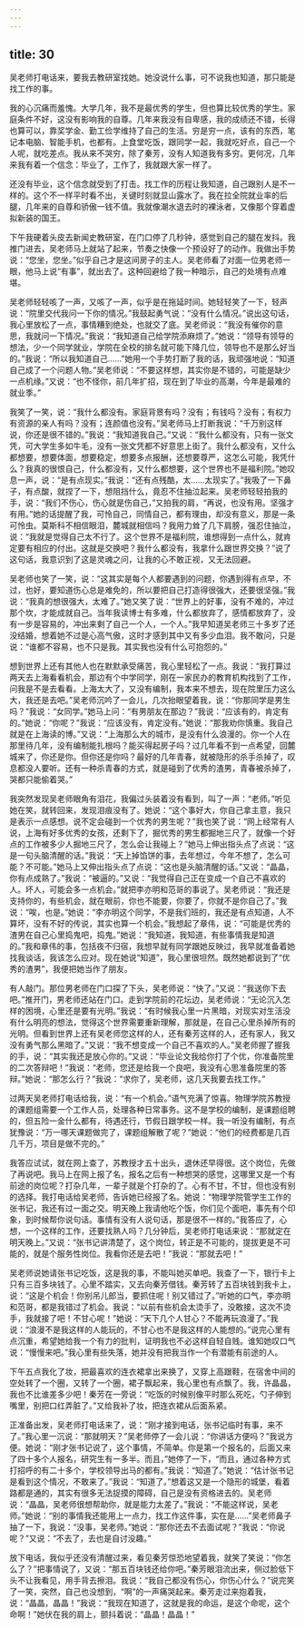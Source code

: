 ```yaml
---
---
---
```

title: 30
---




吴老师打电话来，要我去教研室找她。她没说什么事，可不说我也知道，那只能是找工作的事。

我的心沉痛而羞愧。大学几年，我不是最优秀的学生，但也算比较优秀的学生。家庭条件不好，这没有影响我的自尊。几年来我没有自卑感，我的成绩还不错，长得也算可以，靠奖学金、勤工俭学维持了自己的生活。穷是穷一点，该有的东西，笔记本电脑、智能手机，也都有。上食堂吃饭，跟同学一起，我就吃好点，自己一个人呢，就吃差点。我从来不哭穷，除了秦芳，没有人知道我有多穷。更何况，几年来我有着一个信念：毕业了，工作了，我就跟大家一样了。

还没有毕业，这个信念就受到了打击。找工作的历程让我知道，自己跟别人是不一样的。这个不一样平时看不出，关键时刻就显山露水了。我在拉全院就业率的后腿，几年来的自尊和骄傲一钱不值。我就像潮水退去时的裸泳者，又像那个穿着虚拟新装的国王。

下午我硬着头皮去新闻史教研室，在门口停了几秒钟，感觉到自己的腿在发抖。我推门进去，吴老师马上就站了起来，节奏之快像一个预设好了的动作。我做出手势说：“您坐，您坐。”似乎自己才是这间房子的主人。吴老师看了对面一位男老师一眼，他马上说“有事”，就出去了。这种回避给了我一种暗示，自己的处境有点难堪。

吴老师轻轻咳了一声，又咳了一声，似乎是在拖延时间。她轻轻笑了一下，轻声说：“院里交代我问一下你的情况。”我鼓起勇气说：“没有什么情况。”说出这句话，我心里放松了一点，事情糟到绝处，也就交了底。吴老师说：“我没有催你的意思，我就问一下情况。”我说：“我知道自己给学院添麻烦了。”她说：“领导有领导的想法，少一个同学就业，学院在全校的排名就可能下降几位，领导也不是那么好当的。”我说：“所以我知道自己……”她用一个手势打断了我的话，我顽强地说：“知道自己成了一个问题人物。”吴老师说：“不要这样想，其实你是不错的，可能是缺少一点机缘。”又说：“也不怪你，前几年扩招，现在到了毕业的高潮，今年是最难的就业季。”

我笑了一笑，说：“我什么都没有。家庭背景有吗？没有；有钱吗？没有；有权力有资源的亲人有吗？没有；连颜值也没有。”吴老师马上打断我说：“千万别这样说，你还是很不错的。”我说：“我知道我自己。”又说：“我什么都没有，只有一张文凭，可大学生多如牛毛，没有一张文凭都不好意思上街了。我什么都没有，又什么都想要，想要体面，想要稳定，想要多点报酬，还想要尊严，这怎么可能，我凭什么？我真的很恨自己，什么都没有，又什么都想要，这个世界也不是福利院。”她叹息一声，说：“是有点现实。”我说：“还有点残酷，太……太现实了。”我吸了一下鼻子，有点酸，就捏了一下，想阻挡什么，竟忍不住抽泣起来。吴老师轻轻拍我的手，说：“我们不伤心，伤心就是伤自己，”又拍我的肩，“再说，也没有用。坚强才有用。”她的话提醒了我，可怜自己，同情自己，都有理由，却没有意义，那是一条可怜虫。莫斯科不相信眼泪，麓城就相信吗？我用力耸了几下肩膀，强忍住抽泣，说：“我就是觉得自己太不行了。这个世界不是福利院，谁想得到一点什么，就肯定要有相应的付出。这就是交换吧？我什么都没有，我拿什么跟世界交换？”说了这句话，我意识到了这是灵魂之问，让我的心不敢正视，又无法回避。

吴老师也笑了一笑，说：“这其实是每个人都要遇到的问题，你遇到得有点早，不过，也好，要知道伤心总是难免的，所以要把自己打造得很强大，还要很坚强。”我说：“我真的想很强大，太难了。”她又笑了说：“世界上的好事，没有不难的，冲过那个坎，才能成就自己。当年我读博士有多难，什么都放弃了，感情都放弃了，没有一步是容易的，冲出来剩了自己一个人，一个人。”我早知道吴老师三十多岁了还没结婚，想着她不过是心高气傲，这时才感到其中又有多少血泪。我不敢问，只是说：“谁都不容易，也不只是我。其实我也没有什么可抱怨的。”

想到世界上还有其他人也在默默承受痛苦，我心里轻松了一点。我说：“我打算过两天去上海看看机会，那边有个中学同学，刚在一家民办的教育机构找到了工作，问我是不是去看看。上海太大了，又没有编制，我本来不想去，现在院里压力这么大，我还是去吧。”吴老师沉吟了一会儿，几次抬眼望着我，说：“你那同学是男生吗？”我说：“女同学。”她马上问：“有男朋友在那边？”我说：“应该有的，肯定有的。”她说：“你呢？”我说：“应该没有，肯定没有。”她说：“那我劝你慎重。我自己就是在上海读的博。”又说：“上海那么大的城市，是没有什么浪漫的。你一个人在那里待几年，没有编制能扎根吗？能买得起房子吗？过几年看不到一点希望，回麓城来了，你还是你。但你还是你吗？最好的几年青春，就被隐形的杀手杀掉了，叹息都没人要听。还有一种杀青春的方式，就是碰到了优秀的渣男，青春被杀掉了，哭都只能偷着哭。”

我突然发现吴老师眼角有泪花，我偏过头装着没有看到，叫了一声：“老师。”听见她在笑，就转回来，发现泪痕没有了。她说：“这个事好大，你自己拿主意，我只是表示一点感想。说不定会碰到一个优秀的男生呢？”我也笑了说：“网上经常有人说，上海有好多优秀的女孩，还剩下了，掘优秀的男生都掘地三尺了，就像一个好点的工作被多少人掘地三尺了，怎么会让我碰上？”她马上伸出指头点了点说：“这是一句头脑清醒的话。”我说：“天上掉馅饼的事，去年想过，今年不想了，怎么可能？不可能。”她马上又伸出指头点了点说：“这也是头脑清醒的话。”又说：“晶晶，你有点成熟了。”我说：“被逼的。”又说：“我觉得自己正在变成一个自己不喜欢的人。坏人，可能会多一点机会。”就把李亦明和范哥的事说了。吴老师说：“我还是支持你的，有些机会，就在眼前，你也不能要，你要了，你就不是你自己了。”我说：“唉，也是。”她说：“李亦明这个同学，不是我们班的，我还是有点知道，人不算坏，没有不好的传说，其实也算一个机会。”我想起了章伟，说：“可能是优秀的渣男在自己心里捣鬼吧，捣鬼。”她说：“我知道，我知道，有些事情我是知道的。”我和章伟的事，包括夜不归宿，我想早就有同学跟她反映过，我早就准备着她找我谈话，我该怎么应对。现在她说“知道”，我心里很坦然。既然她都说到了“优秀的渣男”，我便把她当作了朋友。

有人敲门。那位男老师在门口探了下头，吴老师说：“快了。”又说：“我送你下去吧。”推开门，男老师还站在门口。走到学院前的花坛边，吴老师说：“无论沉入怎样的困境，心里还是要有光明。”我说：“有时候我心里一片黑暗，对现实对生活没有什么明亮的想法，觉得这个世界需要重新理解，那就是，在自己心里杀掉所有的光明。但看到世界上还有吴老师您这样的人，还有秦芳这样的人，还有家人，我又没有勇气那么黑暗了。”又说：“我不想变成一个自己不喜欢的人。”吴老师握了握我的手，说：“其实我还是放心你的。”又说：“毕业论文我给你打了个优，你准备院里的二次答辩吧！”我说：“老师，您还是给我一个良吧，我没有心思准备院里的答辩。”她说：“那怎么行？”我说：“求你了，吴老师，这几天我要去找工作。”

过两天吴老师打电话给我，说：“有一个机会。”语气充满了惊喜。物理学院苏教授的课题组需要一个工作人员，处理各种日常事务。这不是学校的编制，是课题组聘的，但五险一金什么都有，待遇还行，节假日跟学校一样。我一听没有编制，有点犹豫说：“万一哪天课题做完了，课题组解散了呢？”她说：“他们的经费都是几百几千万，项目是做不完的。”

我答应试试，就在网上查了，苏教授才五十出头，退休还早得很。这个岗位，先做了再说吧。我马上在网上报了名，报名之后有一种想哭的感觉，这哪里又是一个有前途的岗位呢？打杂几年，一辈子就是个打杂的了。心有不甘，不甘，但也没有别的选择。我打电话给吴老师，告诉她已经报了名。她说：“物理学院管学生工作的张书记，我还有过一面之交。明天晚上我请他吃个饭，你们见个面吧，事先有个印象，到时候帮你说句话。事情有没有人说句话，那是很不一样的。”我答应了，心想，一个这样的工作，还要找熟人吗？几分钟后，吴老师打电话来说：“那就定在明天晚上。”又说：“张书记讲清楚了，这个岗位，转正是不可能的，提拔更是不可能的，就是个服务性岗位。我看你还是去吧！”我说：“那就去吧！”

吴老师说她请张书记吃饭，这是我的事，不能叫她买单吧。我查了一下，银行卡上只有三百多块钱了。心里不踏实，又去向秦芳借钱。秦芳转了五百块钱到我卡上，说：“这是个机会！你别吊儿郎当，要抓住呢！别又错过了。”听她的口气，李亦明和范哥，都是我错过了机会。我说：“以前有些机会太烫手了，没敢接，这次不烫手，我就接了吧！不甘心呢！”她说：“天下几个人甘心？不能再玩浪漫了。”我说：“浪漫不是我这样的人能玩的，不甘心也不是我这样的人能想的。”说完心里有点沉重，希望她给我一个有力的批判，证明我也不必这样自轻自贱。谁知她叹口气说：“慢慢来吧。”我心里有些失落，她并没有把我当作一个有潜能有前途的人。

下午五点我化了妆，把最喜欢的连衣裙拿出来换了，又穿上高跟鞋，在宿舍中间的空处转了一个圈，又转了一个圈，裙子飘起来，我心里也有点飘了。我，许晶晶，我也不比谁差多少吧！秦芳在一旁说：“吃饭的时候别像平时那么死吃，勺子伸到嘴里，别把口红弄脏了。”又给我补了妆，把连衣裙从后面系紧。

正准备出发，吴老师打电话来了，说：“刚才接到电话，张书记临时有事，来不了。”我心里一沉说：“那就明天？”吴老师停了一会儿说：“你讲话方便吗？”我说方便。她说：“刚才张书记说了，这个事情，不简单。你是第一个报名的，后面又来了四十多个人报名，研究生有一多半。而且，”她停了一下，“而且，通过各种方式打招呼的有二十多个，学校领导出马的都有。”我说：“知道了。”她说：“估计张书记是看到这个情况，不敢来了。”我说：“知道了。”想着这又是一个隐形的城堡，看着路都是通的，其实有很多无法捉摸的障碍，自己是没有资格进去的。吴老师说：“晶晶，吴老师很想帮助你，就是能力太差了。”我说：“不能这样说，吴老师。”她说：“别的事情我还能用上一点力，找工作这件事，实在是……”吴老师鼻子抽了一下，我说：“没事，吴老师。”她说：“那你还去不去面试呢？”我说：“你说呢？”又说：“不去了，去也是自讨没趣。”

放下电话，我似乎还没有清醒过来，看见秦芳惊恐地望着我，就笑了笑说：“你怎么了？”把事情说了，又说：“那五百块钱还给你吧。”秦芳眼泪流出来，侧过脸低下头不让我看见，用手背去擦泪。我说：“我自己都没有伤心，你伤心什么？”说完笑了一笑，突然，自己也没想到，“啊”的一声痛哭起来。秦芳走过来抱着我，说：“晶晶，晶晶！”我说：“我现在知道了，这就是我的命运，是这个命呢，这个命啊！”她伏在我的肩上，颤抖着说：“晶晶！晶晶！”